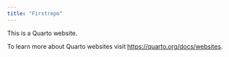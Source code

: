 ```yaml
---
title: "Firstrepo"
---
```


This is a Quarto website.

To learn more about Quarto websites visit <https://quarto.org/docs/websites>.
